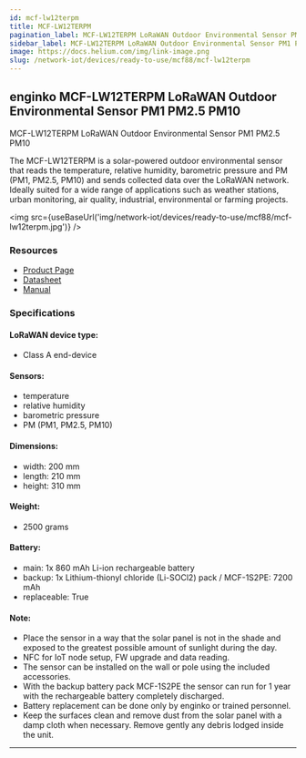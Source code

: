 ```yaml
---
id: mcf-lw12terpm
title: MCF-LW12TERPM
pagination_label: MCF-LW12TERPM LoRaWAN Outdoor Environmental Sensor PM1 PM2.5 PM10
sidebar_label: MCF-LW12TERPM LoRaWAN Outdoor Environmental Sensor PM1 PM2.5 PM10
image: https://docs.helium.com/img/link-image.png
slug: /network-iot/devices/ready-to-use/mcf88/mcf-lw12terpm
---
```



<LegacyContentBanner />

## enginko MCF-LW12TERPM LoRaWAN Outdoor Environmental Sensor PM1 PM2.5 PM10

MCF-LW12TERPM LoRaWAN Outdoor Environmental Sensor PM1 PM2.5 PM10

The MCF-LW12TERPM is a solar-powered outdoor environmental sensor that reads the temperature,
relative humidity, barometric pressure and PM (PM1, PM2.5, PM10) and sends collected data over the
LoRaWAN network. Ideally suited for a wide range of applications such as weather stations, urban
monitoring, air quality, industrial, environmental or farming projects.

<img src={useBaseUrl('img/network-iot/devices/ready-to-use/mcf88/mcf-lw12terpm.jpg')} />

### Resources

- [Product Page](https://enginko.com/en/solutions/lorawan-outdoor-environmental-sensor-mcf-lw12terpm/)
- [Datasheet](https://enginko.com/wp-content/uploads/2020/09/enginko%C2%AE_datasheet_MCF-LW12TERPM_EN013W01.pdf)
- [Manual](https://www.enginko.com/support/doku.php?id=manual_mcf-lw12terpm)

### Specifications

#### LoRaWAN device type:

- Class A end-device

#### Sensors:

- temperature
- relative humidity
- barometric pressure
- PM (PM1, PM2.5, PM10)

#### Dimensions:

- width: 200 mm
- length: 210 mm
- height: 310 mm

#### Weight:

- 2500 grams

#### Battery:

- main: 1x 860 mAh Li-ion rechargeable battery
- backup: 1x Lithium-thionyl chloride (Li-SOCl2) pack / MCF-1S2PE: 7200 mAh
- replaceable: True

#### Note:

- Place the sensor in a way that the solar panel is not in the shade and exposed to the greatest
  possible amount of sunlight during the day.
- NFC for IoT node setup, FW upgrade and data reading.
- The sensor can be installed on the wall or pole using the included accessories.
- With the backup battery pack MCF-1S2PE the sensor can run for 1 year with the rechargeable battery
  completely discharged.
- Battery replacement can be done only by enginko or trained personnel.
- Keep the surfaces clean and remove dust from the solar panel with a damp cloth when necessary.
  Remove gently any debris lodged inside the unit.

---
